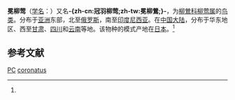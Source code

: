 {{noteTA
|T=zh-cn:冕柳莺; zh-tw:冠羽柳鶯; 
|1=zh-cn:冕柳莺; zh-tw:冠羽柳鶯; 
}}
{{speciesbox
| name = 冕柳莺
| image = Eastern crowned warbler.jpg
| status = LC
| status_system = iucn3.1
| status_ref = <ref name=iucn>{{IUCN2008|assessors=[[BirdLife_International|BirdLife International]]|year=2008|id=148503/0|title=Phylloscopus coronatus|downloaded=2009-6-7}}</ref>
| genus = Phylloscopus
| species = coronatus
| authority = (Temminck et Schlegel)<ref name='id3691'>{{cite web| url =http://www.bioinfo.cn/db05/BjdwSpecies.php?action=view&id=3691| title =冕柳莺| work =《中国动物物种编目数据库》| publisher =中国科学院微生物研究所| author =中国科学院动物研究所| accessdate =2009-04-04| deadurl =yes| archiveurl =https://web.archive.org/web/20160305020732/http://www.bioinfo.cn/db05/BjdwSpecies.php?action=view&id=3691| archivedate =2016-03-05}}</ref>
}}

'''冕柳莺'''（[[学名|学名]]：{{lang|la|''Phylloscopus coronatus''}}）又名'''-{zh-cn:冠羽柳莺;zh-tw:冕柳鶯;}-'''，为[[柳鶯科|柳鶯科]][[柳莺属|柳莺属]]的[[鸟类|鸟类]]。分布于[[亚洲|亚洲]]东部，北至[[俄罗斯|俄罗斯]]，南至[[印度尼西亚|印度尼西亚]]。在[[中国大陆|中国大陆]]，分布于华东地区、西至[[甘肃|甘肃]]、[[四川|四川]]和[[云南|云南]]等地。该物种的模式产地在[[日本|日本]]。<ref name='id3691'/>

== 参考文献 ==
{{reflist}}
{{Taxonbar|from=Q2869566}}

[[Category:IUCN红色名录无危物种|PC]]
[[Category:柳莺属|coronatus]]

{{雀形目小作品}}